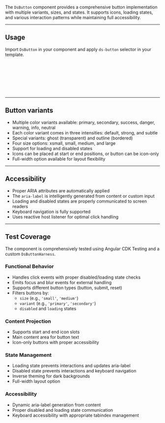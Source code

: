 

The `DsButton` component provides a comprehensive button implementation with multiple variants, sizes, and states.
It supports icons, loading states, and various interaction patterns while maintaining full accessibility.

<Canvas of={ButtonStories.Default} />

---

## Usage

Import `DsButton` in your component and apply `ds-button` selector in your template.

```ts
import { DsButton } from '@frontend/ui/button'; // 👈 add to file imports

@Component({
  imports: [DsButton], // 👈 add to component imports
  template: `...`,
})
export class AppComponent {}
```

---

## Button variants

- Multiple color variants available: primary, secondary, success, danger, warning, info, neutral
- Each color variant comes in three intensities: default, strong, and subtle
- Special variants: ghost (transparent) and outline (bordered)
- Four size options: xsmall, small, medium, and large
- Support for loading and disabled states
- Icons can be placed at start or end positions, or button can be icon-only
- Full-width option available for layout flexibility

---

## Accessibility

- Proper ARIA attributes are automatically applied
- The `aria-label` is intelligently generated from content or custom input
- Loading and disabled states are properly communicated to screen readers
- Keyboard navigation is fully supported
- Uses reactive host listener for optimal click handling

---

## Test Coverage

The component is comprehensively tested using Angular CDK Testing and a custom `DsButtonHarness`.

### Functional Behavior

- Handles click events with proper disabled/loading state checks
- Emits focus and blur events for external handling
- Supports different button types (button, submit, reset)
- Filters buttons by:
  - `size` (e.g., `'small'`, `'medium'`)
  - `variant` (e.g., `'primary'`, `'secondary'`)
  - `disabled` and `loading` states

### Content Projection

- Supports start and end icon slots
- Main content area for button text
- Icon-only buttons with proper accessibility

### State Management

- Loading state prevents interactions and updates aria-label
- Disabled state prevents interactions and keyboard navigation
- Inverse theming for dark backgrounds
- Full-width layout option

### Accessibility

- Dynamic aria-label generation from content
- Proper disabled and loading state communication
- Keyboard accessibility with appropriate tabindex management



